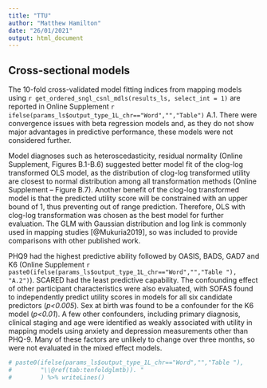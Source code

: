 ```yaml
---
title: "TTU"
author: "Matthew Hamilton"
date: "26/01/2021"
output: html_document
---
```


## Cross-sectional models
<!-- Table start -->The 10-fold cross-validated model fitting indices from mapping models using `r get_ordered_sngl_csnl_mdls(results_ls, select_int = 1)` are reported in Online Supplement `r ifelse(params_ls$output_type_1L_chr=="Word","","Table")` A.1. There were convergence issues with beta regression models and, as they do not show major advantages in predictive performance, these models were not considered further.   

Model diagnoses such as heteroscedasticity, residual normality (Online Supplement, Figures B.1-B.6) suggested better model fit of the clog-log transformed OLS model, as the distribution of clog-log transformed utility are closest to normal distribution among all transformation methods (Online Supplement – Figure B.7). Another benefit of the clog-log transformed model is that the predicted utility score will be constrained with an upper bound of 1, thus preventing out of range prediction. Therefore, OLS with clog-log transformation was chosen as the best model for further evaluation. The GLM with Gaussian distribution and log link is commonly used in mapping studies [@Mukuria2019], so was included to provide comparisons with other published work. 

PHQ9 had the highest predictive ability followed by OASIS, BADS, GAD7 and K6 (Online Supplement `r paste0(ifelse(params_ls$output_type_1L_chr=="Word","","Table "), "A.2")`). SCARED had the least predictive capability. The confounding effect of other participant characteristics were also evaluated, with SOFAS found to independently predict utility scores in models for all six candidate predictors (*p<0.005*). Sex at birth was found to be a confounder for the K6 model (*p<0.01*). A few other confounders, including primary diagnosis, clinical staging and age were identified as weakly associated with utility in mapping models using anxiety and depression measurements other than PHQ-9. Many of these factors are unlikely to change over three months, so were not evaluated in the mixed effect models.

```r
# paste0(ifelse(params_ls$output_type_1L_chr=="Word","","Table "),
#        "\\@ref(tab:tenfoldglmtb)). "
#        ) %>% writeLines()
```
